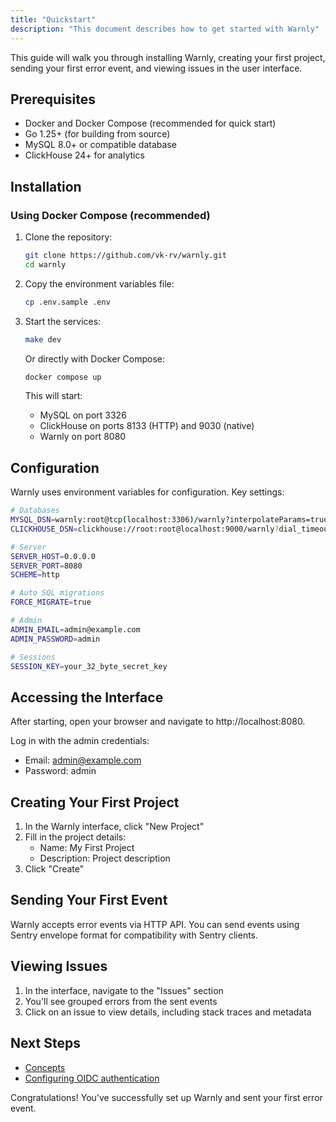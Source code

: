 ```yaml
---
title: "Quickstart"
description: "This document describes how to get started with Warnly"
---
```


This guide will walk you through installing Warnly, creating your first project, sending your first error event, and viewing issues in the user interface.

## Prerequisites

- Docker and Docker Compose (recommended for quick start)
- Go 1.25+ (for building from source)
- MySQL 8.0+ or compatible database
- ClickHouse 24+ for analytics

## Installation

### Using Docker Compose (recommended)

1. Clone the repository:

   ```bash
   git clone https://github.com/vk-rv/warnly.git
   cd warnly
   ```
2. Copy the environment variables file:

   ```bash
   cp .env.sample .env
   ```
3. Start the services:

   ```bash
   make dev
   ```

   Or directly with Docker Compose:

   ```bash
   docker compose up
   ```

   This will start:
   - MySQL on port 3326
   - ClickHouse on ports 8133 (HTTP) and 9030 (native)
   - Warnly on port 8080

## Configuration

Warnly uses environment variables for configuration. Key settings:

```bash
# Databases
MYSQL_DSN=warnly:root@tcp(localhost:3306)/warnly?interpolateParams=true&parseTime=true&timeout=2s&loc=UTC
CLICKHOUSE_DSN=clickhouse://root:root@localhost:9000/warnly?dial_timeout=900ms&connection_open_strategy=in_order&compress=true&max_open_conns=55&max_idle_conns=50&conn_max_lifetime=5m&max_execution_time=10

# Server
SERVER_HOST=0.0.0.0
SERVER_PORT=8080
SCHEME=http

# Auto SQL migrations
FORCE_MIGRATE=true

# Admin
ADMIN_EMAIL=admin@example.com
ADMIN_PASSWORD=admin

# Sessions
SESSION_KEY=your_32_byte_secret_key
```

## Accessing the Interface

After starting, open your browser and navigate to http://localhost:8080.

Log in with the admin credentials:

- Email: [admin@example.com](mailto:admin@example.com)
- Password: admin

## Creating Your First Project

1. In the Warnly interface, click "New Project"
2. Fill in the project details:
   - Name: My First Project
   - Description: Project description
3. Click "Create"

## Sending Your First Event

Warnly accepts error events via HTTP API. You can send events using Sentry envelope format for compatibility with Sentry clients.

## Viewing Issues

1. In the interface, navigate to the "Issues" section
2. You'll see grouped errors from the sent events
3. Click on an issue to view details, including stack traces and metadata

## Next Steps

- [Concepts](/concepts)
- [Configuring OIDC authentication](/essentials/oidc)

Congratulations! You've successfully set up Warnly and sent your first error event.